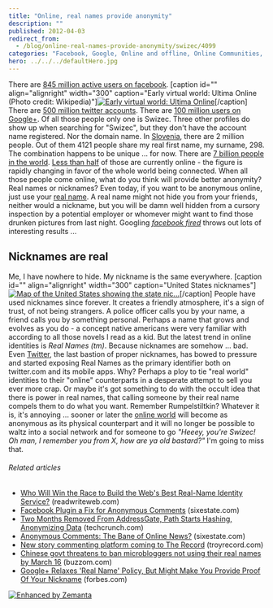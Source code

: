 ```yaml
---
title: "Online, real names provide anonymity"
description: ""
published: 2012-04-03
redirect_from:
  - /blog/online-real-names-provide-anonymity/swizec/4099
categories: "Facebook, Google, Online and offline, Online Communities, Slovenia, Social network, Twitter, Uncategorized"
hero: ../../../defaultHero.jpg
---
```


There are [845 million active users on facebook](http://newsroom.fb.com/content/default.aspx?NewsAreaId=22). \[caption id="" align="alignright" width="300" caption="Early virtual world: Ultima Online (Photo credit: Wikipedia)"][![Early virtual world: Ultima Online](http://upload.wikimedia.org/wikipedia/en/thumb/7/70/Ultima_Online.jpg/300px-Ultima_Online.jpg "Early virtual world: Ultima Online")](http://en.wikipedia.org/wiki/File:Ultima_Online.jpg)\[/caption] There are [500 million twitter accounts](http://www.mediabistro.com/alltwitter/twitter-active-total-users_b17655). There are [100 million users on Google+](http://mashable.com/2012/02/01/google-plus-breaks-100m-users/). Of all those people only one is Swizec. Three other profiles do show up when searching for "Swizec", but they don't have the account name registered. Nor the domain name. In [Slovenia](<http://maps.google.com/maps?ll=46.05,14.5&spn=10.0,10.0&q=46.05,14.5 (Slovenia)&t=h> "Slovenia"), there are 2 million people. Out of them 4121 people share my real first name, my surname, 298. The combination happens to be unique ... for now. There are [7 billion people in the world](http://www.bbc.co.uk/news/world-15391515). [Less than half](http://www.internetworldstats.com/stats.htm) of those are currently online - the figure is rapidly changing in favor of the whole world being connected. When all those people come online, what do you think will provide better anonymity? Real names or nicknames? Even today, if you want to be anonymous online, just use your [real name](http://en.wikipedia.org/wiki/Personal_name "Personal name"). A real name might not hide you from your friends, neither would a nickname, but you will be damn well hidden from a cursory inspection by a potential employer or whomever might want to find those drunken pictures from last night. Googling _[facebook fired](http://duckduckgo.com/?q=facebook+fired)_ throws out lots of interesting results ...

## Nicknames are real

Me, I have nowhere to hide. My nickname is the same everywhere. \[caption id="" align="alignright" width="300" caption="United States nicknames"][![Map of the United States showing the state nic...](http://upload.wikimedia.org/wikipedia/commons/thumb/a/a4/Flickr_-_%E2%80%A6trialsanderrors_-_Nicknames_of_the_states%2C_1884.jpg/300px-Flickr_-_%E2%80%A6trialsanderrors_-_Nicknames_of_the_states%2C_1884.jpg "Map of the United States showing the state nic...")](http://commons.wikipedia.org/wiki/File:Flickr_-_%E2%80%A6trialsanderrors_-_Nicknames_of_the_states%2C_1884.jpg)\[/caption] People have used nicknames since forever. It creates a friendly atmosphere, it's a sign of trust, of not being strangers. A police officer calls you by your name, a friend calls you by something personal. Perhaps a name that grows and evolves as you do - a concept native americans were very familiar with according to all those novels I read as a kid. But the latest trend in online identities is _Real Names (tm)_. Because nicknames are somehow ... bad. Even [Twitter](http://twitter.com "Twitter"), the last bastion of proper nicknames, has bowed to pressure and started exposing Real Names as the primary identifier both on twitter.com and its mobile apps. Why? Perhaps a ploy to tie "real world" identities to their "online" counterparts in a desperate attempt to sell you ever more crap. Or maybe it's got something to do with the occult idea that there is power in real names, that calling someone by their real name compels them to do what you want. Remember Rumpelstiltkin? Whatever it is, it's annoying ... sooner or later the [online world](http://en.wikipedia.org/wiki/Virtual_world "Virtual world") will become as anonymous as its physical counterpart and it will no longer be possible to waltz into a social network and for someone to go _"Heeey, you're Swizec! Oh man, I remember you from X, how are ya old bastard?"_ I'm going to miss that.

###### Related articles

- [Who Will Win the Race to Build the Web's Best Real-Name Identity Service?](http://www.readwriteweb.com/archives/who_will_win_the_race_to_build_the_webs_best_real-.php) (readwriteweb.com)
- [Facebook Plugin a Fix for Anonymous Comments](http://sixestate.com/facebook-plug-in-a-fix-for-anonymous-comments/) (sixestate.com)
- [Two Months Removed From AddressGate, Path Starts Hashing, Anonymizing Data](http://techcrunch.com/2012/04/02/path-starts-hashing-data/) (techcrunch.com)
- [Anonymous Comments: The Bane of Online News?](http://sixestate.com/anonymous-comments-the-bane-of-online-news/) (sixestate.com)
- [New story commenting platform coming to The Record](http://www.troyrecord.com/articles/2012/03/23/news/doc4f6cc9cb1aa8c193550304.txt) (troyrecord.com)
- [Chinese govt threatens to ban microbloggers not using their real names by March 16](http://www.buzzom.com/2012/02/chinese-govt-threatens-to-ban-microbloggers-not-using-their-real-names-by-march-16/) (buzzom.com)
- [Google+ Relaxes 'Real Name' Policy, But Might Make You Provide Proof Of Your Nickname](http://www.forbes.com/sites/kashmirhill/2012/01/24/google-relaxes-real-name-policy-but-might-make-you-provide-proof-of-your-nickname/) (forbes.com)

[![Enhanced by Zemanta](http://img.zemanta.com/zemified_e.png?x-id=d7c08924-1224-48a5-9d7d-3dbd17f61d81)](http://www.zemanta.com/ "Enhanced by Zemanta")
